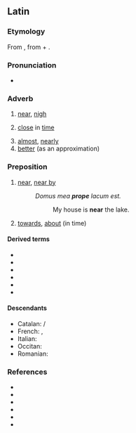 ==Latin==

===Etymology===
From {{inh|la|ine-pro|*prokʷe}}, from {{m|ine-pro|*per-|*pro-}} + {{m|ine-pro|*-kʷe}}.

===Pronunciation===
* {{la-IPA}}

===Adverb===
{{la-adv|prope|propius|proximus}}

# [[near]], [[nigh]]
# {{lb|la|figuratively}} [[close]] in [[time]]
# [[almost]], [[nearly]]
# [[better]] (as an approximation)

===Preposition===
{{head|la|preposition|+ accusative}}

# [[near]], [[near by]]
#: ''Domus mea '''prope''' lacum est.''
#:: My house is '''near''' the lake.
# {{lb|la|figuratively}} [[towards]], [[about]] (in time)

====Derived terms====
* {{l|la|propiō}}
* {{l|la|propior}}
* {{l|la|proximus}}
* {{l|la|propinquus}}
* {{l|la|propitius}}
* {{l|la|propter}}

====Descendants====
* Catalan: {{l|ca|prop}}/{{l|ca|proper}}
* French: {{l|fr|prochain}}, {{l|fr|proche}}
* Italian: {{l|it|proprio}}
* Occitan: {{l|oc|prèp}}
* Romanian: {{l|ro|aproape}}

===References===
* {{R:L&S}}
* {{R:Elementary Lewis}}
* {{R:du Cange}}
* {{R:Gaffiot}}
* {{R:M&A}}
* {{R:ine:IEW|vol=III|page=810}}